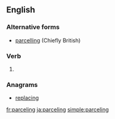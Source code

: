 ==English==

===Alternative forms===
* [[parcelling]] (Chiefly British)

===Verb===
{{head|en|present participle}}

# {{present participle of|parcel|lang=en}}

===Anagrams===
* [[replacing#English|replacing]]

[[fr:parceling]]
[[ja:parceling]]
[[simple:parceling]]